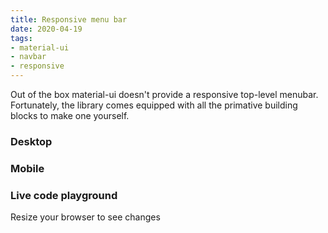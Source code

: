 ```yaml
---
title: Responsive menu bar
date: 2020-04-19
tags:
- material-ui
- navbar
- responsive
---
```


Out of the box material-ui doesn't provide a responsive top-level menubar.  Fortunately, the library comes equipped with all the primative building blocks to make one yourself.  

### Desktop
<DesktopBasicEx />

### Mobile
<MobileBasicEx />

### Live code playground

Resize your browser to see changes
<AppBarMobile/>